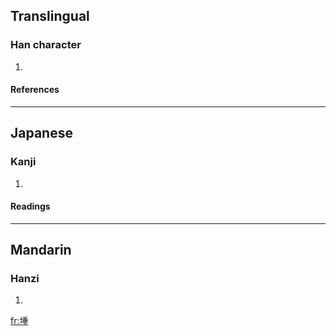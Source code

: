 ==Translingual==
===Han character===
{{Han char|rn=32|rad=土|as=09|sn=12|four=4211<sub>4</sub>|canj=土竹十土 (GHJG)}}
# {{defn|Han|sort=土09}}
====References====
{{Han ref|kx=0234.170|dkj=05287|dj=0472.090|hdz=10464.080|uh=5839|ud=22585|bh=D8AF|bd=55471}}
----
==Japanese==
===Kanji===
{{ja-kanji|grade=|rs=土09}}
# {{defn|Japanese}} 
====Readings====
{{ja-readings|on=[[しょう]] (shō), [[しゅ]] (shu)|kun=[[つつみ]] (tsutsumi), [[くろ]] (kuro), [[あぜ]] (aze)}}
----
==Mandarin==
===Hanzi===
{{cmn-hanzi|pin=[[zhòng]] ([[zhong4]])|wg=chung<sup>4</sup>}}
# {{defn|Mandarin}}

[[fr:堹]]